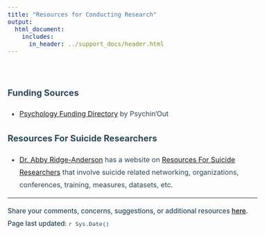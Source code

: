 ```yaml
---
title: "Resources for Conducting Research"
output: 
  html_document:
    includes:
      in_header: ../support_docs/header.html
---
```


<style>
  .title{
    color: #294759;
    margin-bottom: -1%;
    font-size: 18pt
  }
  body {
    font-size: 12pt;
    color: #294759;
    line-height: 1.8em;
  }
  h4 {
    font-size: 15pt;
    margin-bottom: 20px;
  }
</style>

<br>


#### **Funding Sources**

* [Psychology Funding Directory](https://docs.google.com/spreadsheets/d/1b5jf-CWuj-qVNf4LBV__36nIxSHIftVQHFvjI-wm_3o/edit#gid=0) by Psychin'Out


#### **Resources For Suicide Researchers**

* [Dr. Abby Ridge-Anderson](https://twitter.com/AbbyAraCUA) has a website on [Resources For Suicide Researchers](https://abbyraphd.github.io/SRSToolbox/resources.html) that involve suicide related networking, organizations, conferences, training, measures, datasets, etc. 









---
<p style = "font-size: 11.5pt; font-weight: 500">Share your comments, concerns, suggestions, or additional resources [here](https://forms.gle/DQfojqWRTGQ8mjq2A).   
Page last updated: `r Sys.Date()`</p>